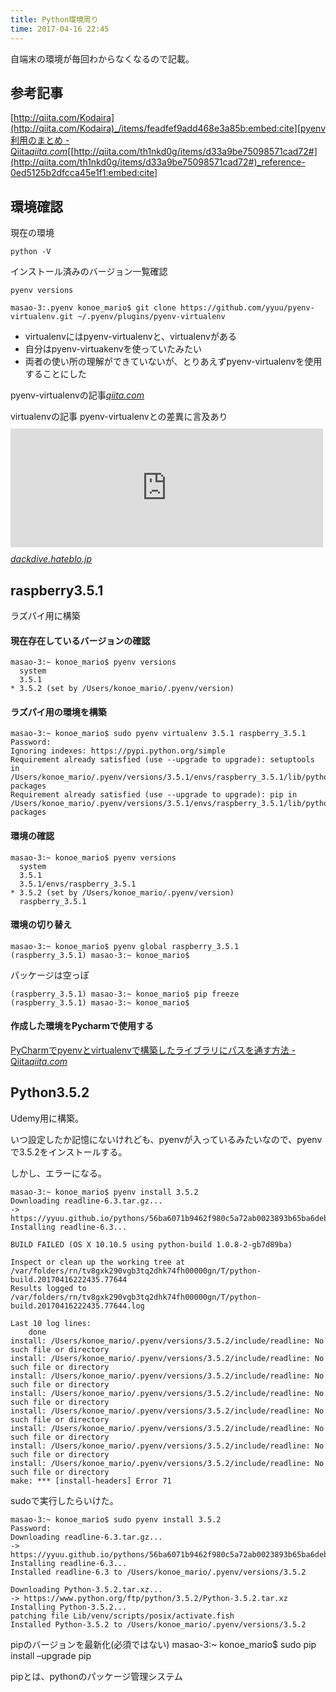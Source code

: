 ```yaml
---
title: Python環境周り
time: 2017-04-16 22:45
---
```


自端末の環境が毎回わからなくなるので記載。

## 参考記事

[[http://qiita.com/Kodaira](http://qiita.com/Kodaira)_/items/feadfef9add468e3a85b:embed:cite][pyenv 利用のまとめ - Qiita](http://qiita.com/m3y/items/45c7be319e401b24fca8)<cite class="hatena-citation"><a href="http://qiita.com/m3y/items/45c7be319e401b24fca8">qiita.com</a></cite>[[http://qiita.com/th1nkd0g/items/d33a9be75098571cad72#](http://qiita.com/th1nkd0g/items/d33a9be75098571cad72#)_reference-0ed5125b2dfcca45e1f1:embed:cite]

## 環境確認

現在の環境

```
python -V
```

インストール済みのバージョン一覧確認

```
pyenv versions
```

```
masao-3:.pyenv konoe_mario$ git clone https://github.com/yyuu/pyenv-virtualenv.git ~/.pyenv/plugins/pyenv-virtualenv
```

- virtualenvにはpyenv-virtualenvと、virtualenvがある
- 自分はpyenv-virtuakenvを使っていたみたい
- 両者の使い所の理解ができていないが、とりあえずpyenv-virtualenvを使用することにした

pyenv-virtualenvの記事<cite class="hatena-citation"><a href="http://qiita.com/Kodaira_/items/feadfef9add468e3a85b:embd">qiita.com</a></cite>

virtualenvの記事 pyenv-virtualenvとの差異に言及あり<iframe src="http://dackdive.hateblo.jp/embed/2015/12/12/163400" title=" [Python]pyenvとvirtualenvとpyenv-virtualenv - dackdive's blog" class="embed-card embed-blogcard" scrolling="no" frameborder="0" style="display: block; width: 100%; height: 190px; max-width: 500px; margin: 10px 0px;"></iframe><cite class="hatena-citation"><a href="http://dackdive.hateblo.jp/entry/2015/12/12/163400">dackdive.hateblo.jp</a></cite>

## raspberry3.5.1

ラズパイ用に構築

#### 現在存在しているバージョンの確認

```
masao-3:~ konoe_mario$ pyenv versions
  system
  3.5.1
* 3.5.2 (set by /Users/konoe_mario/.pyenv/version)
```

#### ラズパイ用の環境を構築

```
masao-3:~ konoe_mario$ sudo pyenv virtualenv 3.5.1 raspberry_3.5.1
Password:
Ignoring indexes: https://pypi.python.org/simple
Requirement already satisfied (use --upgrade to upgrade): setuptools in /Users/konoe_mario/.pyenv/versions/3.5.1/envs/raspberry_3.5.1/lib/python3.5/site-packages
Requirement already satisfied (use --upgrade to upgrade): pip in /Users/konoe_mario/.pyenv/versions/3.5.1/envs/raspberry_3.5.1/lib/python3.5/site-packages
```

#### 環境の確認

```
masao-3:~ konoe_mario$ pyenv versions
  system
  3.5.1
  3.5.1/envs/raspberry_3.5.1
* 3.5.2 (set by /Users/konoe_mario/.pyenv/version)
  raspberry_3.5.1
```

#### 環境の切り替え

```
masao-3:~ konoe_mario$ pyenv global raspberry_3.5.1 
(raspberry_3.5.1) masao-3:~ konoe_mario$
```

パッケージは空っぽ

```
(raspberry_3.5.1) masao-3:~ konoe_mario$ pip freeze
(raspberry_3.5.1) masao-3:~ konoe_mario$
```

#### 作成した環境をPycharmで使用する

[PyCharmでpyenvとvirtualenvで構築したライブラリにパスを通す方法 - Qiita](http://qiita.com/m2t9/items/11aea3d8e6ebbeef88c9)<cite class="hatena-citation"><a href="http://qiita.com/m2t9/items/11aea3d8e6ebbeef88c9">qiita.com</a></cite>

## Python3.5.2

Udemy用に構築。

いつ設定したか記憶にないけれども、pyenvが入っているみたいなので、pyenvで3.5.2をインストールする。

しかし、エラーになる。

```
masao-3:~ konoe_mario$ pyenv install 3.5.2
Downloading readline-6.3.tar.gz...
-> https://yyuu.github.io/pythons/56ba6071b9462f980c5a72ab0023893b65ba6debb4eeb475d7a563dc65cafd43
Installing readline-6.3...

BUILD FAILED (OS X 10.10.5 using python-build 1.0.8-2-gb7d89ba)

Inspect or clean up the working tree at /var/folders/rn/tv8gxk290vgb3tq2dhk74fh00000gn/T/python-build.20170416222435.77644
Results logged to /var/folders/rn/tv8gxk290vgb3tq2dhk74fh00000gn/T/python-build.20170416222435.77644.log

Last 10 log lines:
    done
install: /Users/konoe_mario/.pyenv/versions/3.5.2/include/readline: No such file or directory
install: /Users/konoe_mario/.pyenv/versions/3.5.2/include/readline: No such file or directory
install: /Users/konoe_mario/.pyenv/versions/3.5.2/include/readline: No such file or directory
install: /Users/konoe_mario/.pyenv/versions/3.5.2/include/readline: No such file or directory
install: /Users/konoe_mario/.pyenv/versions/3.5.2/include/readline: No such file or directory
install: /Users/konoe_mario/.pyenv/versions/3.5.2/include/readline: No such file or directory
install: /Users/konoe_mario/.pyenv/versions/3.5.2/include/readline: No such file or directory
install: /Users/konoe_mario/.pyenv/versions/3.5.2/include/readline: No such file or directory
make: *** [install-headers] Error 71
```

sudoで実行したらいけた。

```
masao-3:~ konoe_mario$ sudo pyenv install 3.5.2
Password:
Downloading readline-6.3.tar.gz...
-> https://yyuu.github.io/pythons/56ba6071b9462f980c5a72ab0023893b65ba6debb4eeb475d7a563dc65cafd43
Installing readline-6.3...
Installed readline-6.3 to /Users/konoe_mario/.pyenv/versions/3.5.2

Downloading Python-3.5.2.tar.xz...
-> https://www.python.org/ftp/python/3.5.2/Python-3.5.2.tar.xz
Installing Python-3.5.2...
patching file Lib/venv/scripts/posix/activate.fish
Installed Python-3.5.2 to /Users/konoe_mario/.pyenv/versions/3.5.2
```

pipのバージョンを最新化(必須ではない) masao-3:~ konoe\_mario$ sudo pip install –upgrade pip

pipとは、pythonのパッケージ管理システム

